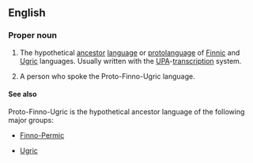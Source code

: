==English==
{{wikipedia}}
===Proper noun===
{{en-noun|head=[[proto-|Proto]]-[[Finno-Ugric]]|s|-}}

# {{context|linguistics|uncountable|lang=en}} The hypothetical [[ancestor]] [[language]] or [[protolanguage]] of [[Finnic]] and [[Ugric]] languages. Usually written with the [[UPA]]-[[transcription]] system.
# {{context|anthropology|countable|lang=en}} A person who spoke the Proto-Finno-Ugric language.

====See also====
Proto-Finno-Ugric is the hypothetical ancestor language of the following major groups:
{{top2}}
* [[Finno-Permic]]
{{mid2}}
* [[Ugric]]
{{bottom}}